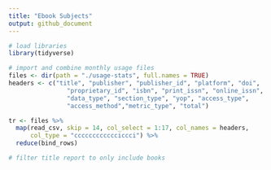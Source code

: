 ```yaml
---
title: "Ebook Subjects"
output: github_document
---
```


```r
# load libraries
library(tidyverse)
```



```r
# import and combine monthly usage files
files <- dir(path = "./usage-stats", full.names = TRUE)
headers <- c("title", "publisher", "publisher_id", "platform", "doi", 
                "proprietary_id", "isbn", "print_issn", "online_issn", "uri", 
                "data_type", "section_type", "yop", "access_type", 
                "access_method","metric_type", "total")

tr <- files %>%
  map(read_csv, skip = 14, col_select = 1:17, col_names = headers, 
      col_type = "cccccccccccciccci") %>%
  reduce(bind_rows)
```

```r
# filter title report to only include books

```

